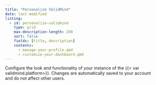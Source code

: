 ```yaml
---
title: "Personalize ValidMind"
date: last-modified
listing:
  - id: personalize-validmind
    type: grid
    max-description-length: 250
    sort: false
    fields: [title, description]
    contents:
      - manage-your-profile.qmd
      - customize-your-dashboard.qmd
---
```


Configure the look and functionality of your instance of the {{< var validmind.platform>}}. Changes are automatically saved to your account and do not affect other users.

:::{personalize-validmind}
:::